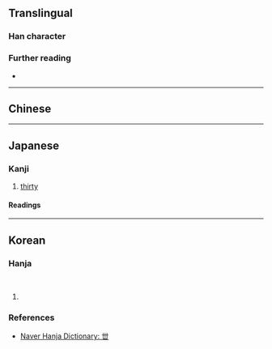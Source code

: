{{also|𠀍}}
{{character info}}
==Translingual==

===Han character===
{{Han char|rn=1|rad=一|as=03|sn=4|four=|canj=TJ,XTJ|ids=⿻廿丨(GJ),⿻龷丨(T),⿱卅一(T)}}

===Further reading===
* {{Han ref|kx=0078.021|dkj=00032|dj=0156.010|hdz=10014.050|uh=4E17|ud=19991}}

----

==Chinese==
{{zh-see|世|v}}

----

==Japanese==

===Kanji===
{{ja-kanji|grade=uc|rs=一03}}

# [[thirty]]

====Readings====
{{ja-readings|on=せい,せ,そう|kun=さんじゅう,よ}}

----

==Korean==

===Hanja===
{{ko-hanja|인간|세}}<br>
{{ko-hanja|대|세}}

# {{rfdef|ko}}

===References===
* [https://hanja.dict.naver.com/hanja?q=丗 Naver Hanja Dictionary: 丗]